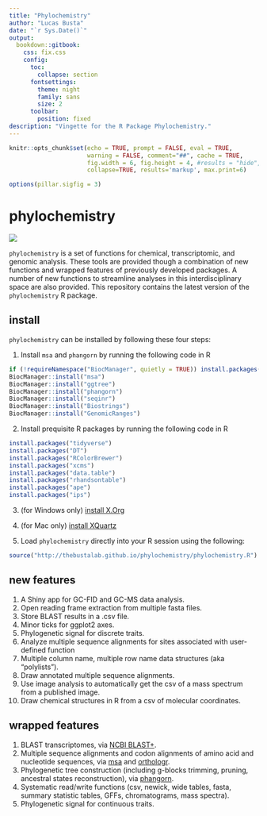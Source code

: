 ```yaml
--- 
title: "Phylochemistry"
author: "Lucas Busta"
date: "`r Sys.Date()`"
output:
  bookdown::gitbook:
    css: fix.css
    config:
      toc:
        collapse: section
      fontsettings:
        theme: night
        family: sans
        size: 2 
      toolbar:
        position: fixed     
description: "Vingette for the R Package Phylochemistry."
---
```


```r
knitr::opts_chunk$set(echo = TRUE, prompt = FALSE, eval = TRUE, 
                      warning = FALSE, comment="##", cache = TRUE,
                      fig.width = 6, fig.height = 4, #results = "hide",
                      collapse=TRUE, results='markup', max.print=6)

options(pillar.sigfig = 3)
```

<!-- start phylochemistry --> 

# phylochemistry

![](http://thebustalab.github.io/phylochemistry/figures/phylochemistry_logo.jpg)

`phylochemistry` is a set of functions for chemical, transcriptomic, and genomic analysis. These tools are provided though a combination of new functions and wrapped features of previously developed packages. A number of new functions to streamline analyses in this interdisciplinary space are also provided. This repository contains the latest version of the `phylochemistry` R package.

## install

`phylochemistry` can be installed by following these four steps:

1. Install `msa` and `phangorn` by running the following code in R
```r
if (!requireNamespace("BiocManager", quietly = TRUE)) install.packages("BiocManager")
BiocManager::install("msa")
BiocManager::install("ggtree")
BiocManager::install("phangorn")
BiocManager::install("seqinr")
BiocManager::install("Biostrings")
BiocManager::install("GenomicRanges")
```
2. Install prequisite R packages by running the following code in R
```r
install.packages("tidyverse")
install.packages("DT")
install.packages("RColorBrewer")
install.packages("xcms")
install.packages("data.table")
install.packages("rhandsontable")
install.packages("ape")
install.packages("ips")
```

3. (for Windows only) [install X.Org](https://www.x.org/wiki/)

4. (for Mac only) [install XQuartz](https://www.xquartz.org/)

5. Load `phylochemistry` directly into your R session using the following:
```r
source("http://thebustalab.github.io/phylochemistry/phylochemistry.R")
```

## new features

1. A Shiny app for GC-FID and GC-MS data analysis.
2. Open reading frame extraction from multiple fasta files.
3. Store BLAST results in a .csv file.
4. Minor ticks for ggplot2 axes.
5. Phylogenetic signal for discrete traits.
6. Analyze multiple sequence alignments for sites associated with user-defined function
7. Multiple column name, multiple row name data structures (aka "polylists").
8. Draw annotated multiple sequence alignments.
9. Use image analysis to automatically get the csv of a mass spectrum from a published image.
10. Draw chemical structures in R from a csv of molecular coordinates.

## wrapped features

1. BLAST transcriptomes, via [NCBI BLAST+](https://blast.ncbi.nlm.nih.gov/Blast.cgi?PAGE_TYPE=BlastDocs&DOC_TYPE=Download).
2. Multiple sequence alignments and codon alignments of amino acid and nucleotide sequences, via [msa](https://bioconductor.org/packages/release/bioc/html/msa.html) and [orthologr](https://github.com/HajkD/orthologr).
3. Phylogenetic tree construction (including g-blocks trimming, pruning, ancestral states reconstruction), via [phangorn](https://cran.r-project.org/web/packages/phangorn/index.html).
4. Systematic read/write functions (csv, newick, wide tables, fasta, summary statistic tables, GFFs, chromatograms, mass spectra).
5. Phylogenetic signal for continuous traits.

<!-- end --> 